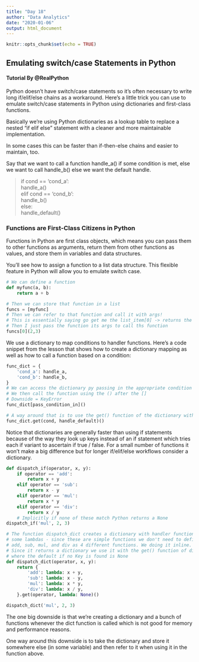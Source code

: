 ```yaml
---
title: "Day 18"
author: "Data Analytics"
date: "2020-01-06"
output: html_document
---
```


```r
knitr::opts_chunk$set(echo = TRUE)
```

## Emulating switch/case Statements in Python
#### Tutorial By @RealPython
Python doesn’t have switch/case statements so it’s often necessary to write long if/elif/else chains as a workaround. Here’s a little trick you can use to emulate switch/case statements in Python using dictionaries and first-class functions.

Basically we’re using Python dictionaries as a lookup table to replace a nested “if elif else” statement with a cleaner and more maintainable implementation.

In some cases this can be faster than if-then-else chains and easier to maintain, too.

Say that we want to call a function handle_a() if some condition is met, else we want to call handle_b() else we want the default handle.

> if cond == 'cond_a':<br>
>       handle_a() <br>
> elif cond == 'cond_b': <br>
>       handle_b() <br>
> else: <br>
>       handle_default() <br>

    
### Functions are First-Class Citizens in Python
Functions in Python are first class objects, which means you can pass them to other functions as arguments, return them from other functions as values, and store them in variables and data structures. 

You’ll see how to assign a function to a list data structure. This flexible feature in Python will allow you to emulate switch case. 
```python
# We can define a function
def myfunc(a, b):
    return a + b

# Then we can store that function in a list
funcs = [myfunc]
# Then we can refer to that function and call it with args!
# This is essentially saying go get me the list_item[0] -> returns the function
# Then I just pass the function its args to call ths function
funcs[0](2,3)

```

We use a dictionary to map conditions to handler functions. Here’s a code snippet from the lesson that shows how to create a dictionary mapping as well as how to call a function based on a condition:
```python
func_dict = {
    'cond_a': handle_a,
    'cond_b': handle_b,
}
# We can access the dictionary py passing in the appropriate condition - cond_a, or cond_b
# We then call the function using the () after the []
# Downside = KeyError
func_dict[pass_condition_in]()

# A way around that is to use the get() function of the dictionary with a default if Key not found
func_dict.get(cond, handle_default)()
```

Notice that dictionaries are generally faster than using if statements because of the way they look up keys instead of an if statement which tries each if variant to ascertain if true / false. For a small number of functions it won't make a big difference but for longer if/elif/else workflows consider a dictionary.

```python
def dispatch_if(operator, x, y):
    if operator == 'add':
        return x + y
    elif operator == 'sub':
        return x - y
    elif operator == 'mul':
        return x * y
    elif operator == 'div':
        return x / y
    # Implicitly if none of these match Python returns a None
dispatch_if('mul', 2, 3)
```

```python

# The function dispatch_dict creates a dictionary with handler functions using
# some lambdas - since these are simple functions we don't need to define
# add, sub, mul, and div as 4 different functions. We doing it inline.
# Since it returns a dictionary we use it with the get() function of dictionaries
# where the default if no Key is found is None
def dispatch_dict(operator, x, y):
    return {
        'add': lambda: x + y,
        'sub': lambda: x - y,
        'mul': lambda: x * y,
        'div': lambda: x / y,
    }.get(operator, lambda: None)()

dispatch_dict('mul', 2, 3)
```
 
The one big downside is that we're creating a dictionary and a bunch of functions whenever the dict function is called which is not good for memory and performance reasons. 

One way around this downside is to take the dictionary and store it somewhere else (in some variable) and then refer to it when using it in the function above.